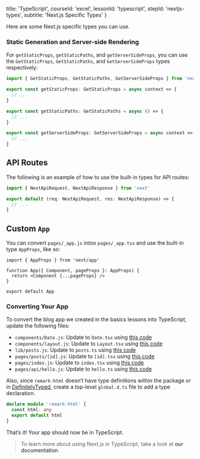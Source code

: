 
  title: 'TypeScript',
  courseId: 'excel',
  lessonId: 'typescript',
  stepId: 'nextjs-types',
  subtitle: 'Next.js Specific Types'
}

Here are some Next.js specific types you can use.

### Static Generation and Server-side Rendering

For `getStaticProps`, `getStaticPaths`, and `getServerSideProps`, you can use the `GetStaticProps`, `GetStaticPaths`, and `GetServerSideProps` types respectively:

```ts
import { GetStaticProps, GetStaticPaths, GetServerSideProps } from 'next'

export const getStaticProps: GetStaticProps = async context => {
  // ...
}

export const getStaticPaths: GetStaticPaths = async () => {
  // ...
}

export const getServerSideProps: GetServerSideProps = async context => {
  // ...
}
```

## API Routes

The following is an example of how to use the built-in types for API routes:

```ts
import { NextApiRequest, NextApiResponse } from 'next'

export default (req: NextApiRequest, res: NextApiResponse) => {
  // ...
}
```

## Custom `App`

You can convert `pages/_app.js` intoo `pages/_app.tsx` and use the built-in type `AppProps`, like so:

```tsx
import { AppProps } from 'next/app'

function App({ Component, pageProps }: AppProps) {
  return <Component {...pageProps} />
}

export default App
```

### Converting Your App

To convert the blog app we created in the basics lessons into TypeScript, update the following files:

- `components/Date.js`: Update to `Date.tsx` using [this code](https://github.com/zeit/next-learn-starter/blob/master/typescript-final/components/Date.tsx)
- `components/layout.js`: Update to `Layout.tsx` using [this code](https://github.com/zeit/next-learn-starter/blob/master/typescript-final/components/Layout.tsx)
- `lib/posts.js`: Update to `posts.ts` using [this code](https://github.com/zeit/next-learn-starter/blob/master/typescript-final/lib/posts.ts)
- `pages/posts/[id].js`: Update to `[id].tsx` using [this code](https://github.com/zeit/next-learn-starter/blob/master/typescript-final/pages/posts/[id].tsx)
- `pages/index.js`: Update to `index.tsx` using [this code](https://github.com/zeit/next-learn-starter/blob/master/typescript-final/pages/index.tsx)
- `pages/api/hello.js`: Update to `hello.ts` using [this code](https://github.com/zeit/next-learn-starter/blob/master/typescript-final/pages/api/hello.ts)

Also, since `remark-html` doesn’t have type definitions within the package or in [DefinitelyTyped](https://github.com/DefinitelyTyped/DefinitelyTyped), create a top-level `global.d.ts` file to add a type declaration.

```ts
declare module 'remark-html' {
  const html: any
  export default html
}
```

That’s it! Your app should now be in TypeScript.

> To learn more about using Next.js in TypeScript, take a look at <Link href="/docs/[...slug]" as="/docs/basic-features/typescript"><a>our documentation</a></Link>.


